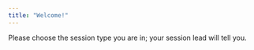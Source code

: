 ```yaml
---
title: "Welcome!"
---
```


Please choose the session type you are in; your session lead will tell you.
